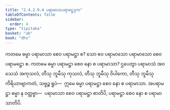 ```yaml
---
title: "2.4.2.9.4 ပရာမာသပရာမဋ္ဌဒုက"
tableOfContents: false
sidebar:
  order: 4
type: "tipitaka"
basket: "ab"
book: "dhs"
---
```



<DynamicBreadcrumb />

<Division number="1521" book="dhs">

<Paragraph number="2232" book="dhs">
ကတမေ ဓမ္မာ ပရာမာသာ စေဝ ပရာမဋ္ဌာ စ? သော ဧဝ ပရာမာသော ပရာမာသော စေဝ ပရာမဋ္ဌော စ.
</Paragraph>

</Division>
<Division number="1522" book="dhs">

<Paragraph number="2233" book="dhs">
ကတမေ ဓမ္မာ ပရာမဋ္ဌာ စေဝ နော စ ပရာမာသာ? ဌပေတွာ ပရာမာသံ အဝသေသံ အကုသလံ, တီသု ဘူမီသု ကုသလံ, တီသု ဘူမီသု ဝိပါကော, တီသု ဘူမီသု ကိရိယာဗျာကတံ, သဗ္ဗဉ္စ ရူပံ—  ဣမေ ဓမ္မာ ပရာမဋ္ဌာ စေဝ နော စ ပရာမာသာ. အပရာမဋ္ဌာ ဓမ္မာ န ဝတ္တဗ္ဗာ—  ပရာမာသာ စေဝ ပရာမဋ္ဌာ စာတိပိ, ပရာမဋ္ဌာ စေဝ နော စ ပရာမာသာတိပိ.
</Paragraph>
</Division>